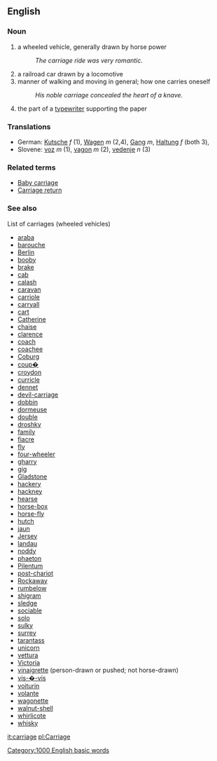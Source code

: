 ==English==

=== Noun ===

# a wheeled vehicle, generally drawn by horse power
#: ''The carriage ride was very romantic.''
# a railroad car drawn by a locomotive 
# manner of walking and moving in general; how one carries oneself
#: ''His noble carriage concealed the heart of a knave.''
# the part of a [[typewriter]] supporting the paper

=== Translations ===

*German: [[Kutsche]] ''f'' (1), [[Wagen]] ''m'' (2,4), [[Gang]] ''m'', [[Haltung]] ''f'' (both 3), 
*Slovene: [[voz]] ''m'' (1), [[vagon]] ''m'' (2), [[vedenje]] ''n'' (3)

=== Related terms ===

*[[Baby carriage]]
*[[Carriage return]]

===See also===

List of carriages (wheeled vehicles)
*[[araba]]
*[[barouche]]
*[[Berlin]]
*[[booby]]
*[[brake]]
*[[cab]]
*[[calash]]
*[[caravan]]
*[[carriole]]
*[[carryall]]
*[[cart]]
*[[Catherine]]
*[[chaise]]
*[[clarence]]
*[[coach]]
*[[coachee]]
*[[Coburg]]
*[[coup�]]
*[[croydon]]
*[[curricle]]
*[[dennet]]
*[[devil-carriage]]
*[[dobbin]]
*[[dormeuse]]
*[[double]]
*[[droshky]]
*[[family]]
*[[fiacre]]
*[[fly]]
*[[four-wheeler]]
*[[gharry]]
*[[gig]]
*[[Gladstone]]
*[[hackery]]
*[[hackney]]
*[[hearse]]
*[[horse-box]]
*[[horse-fly]]
*[[hutch]]
*[[jaun]]
*[[Jersey]]
*[[landau]]
*[[noddy]]
*[[phaeton]]
*[[Pilentum]]
*[[post-chariot]]
*[[Rockaway]]
*[[rumbelow]]
*[[shigram]]
*[[sledge]]
*[[sociable]]
*[[solo]]
*[[sulky]]
*[[surrey]]
*[[tarantass]]
*[[unicorn]]
*[[vettura]]
*[[Victoria]]
*[[vinaigrette]] (person-drawn or pushed; not horse-drawn)
*[[vis-�-vis]]
*[[voiturin]]
*[[volante]]
*[[wagonette]]
*[[walnut-shell]]
*[[whirlicote]]
*[[whisky]]

[[it:carriage]]
[[pl:Carriage]]
[[Category:1000 English basic words]]